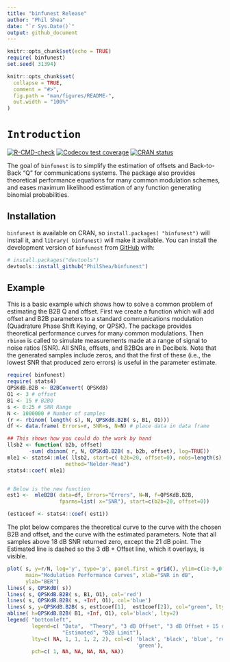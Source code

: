 ```yaml
---
title: "binfunest Release"
author: "Phil Shea"
date: "`r Sys.Date()`"
output: github_document
---
```


```r
knitr::opts_chunk$set(echo = TRUE)
require( binfunest)
set.seed( 31394)
```

```r
knitr::opts_chunk$set(
  collapse = TRUE,
  comment = "#>",
  fig.path = "man/figures/README-",
  out.width = "100%"
)
```

# `Introduction`

<!-- badges: start -->
[![R-CMD-check](https://github.com/PhilShea/binfunest/actions/workflows/R-CMD-check.yaml/badge.svg)](https://github.com/PhilShea/binfunest/actions/workflows/R-CMD-check.yaml)
[![Codecov test coverage](https://codecov.io/gh/PhilShea/binfunest/branch/main/graph/badge.svg)](https://app.codecov.io/gh/PhilShea/binfunest?branch=main)
[![CRAN status](https://www.r-pkg.org/badges/version/binfunest)](https://CRAN.R-project.org/package=binfunest)
<!-- badges: end -->

The goal of `binfunest` is to simplify the estimation of offsets and Back-to-Back "Q" for communications systems.  The package also provides theoretical performance equations for many common modulation schemes, and eases maximum likelihood estimation of any function generating binomial probabilities.

## Installation

`binfunest` is available on CRAN, so `install.packages( "binfunest")` will install it, and `library( binfunest)` will make it available. You can install the development version of `binfunest` from [GitHub](https://github.com/) with:

``` r
# install.packages("devtools")
devtools::install_github("PhilShea/binfunest")
```

## Example

This is a basic example which shows how to solve a common problem of estimating the B2B Q and offset.  First we create a function which will add offset and B2B parameters to a standard communications modulation (Quadrature Phase Shift Keying, or QPSK).  The package provides theoretical performance curves for many common modulations.  Then `rbinom` is called to simulate measurements made at a range of signal to noise ratios (SNR).  All SNRs, offsets, and B2BQs are in Decibels.  Note that the generated samples include zeros, and that the first of these (i.e., the lowest SNR that produced zero errors) is useful in the parameter estimate.

```r
require( binfunest)
require( stats4)
QPSKdB.B2B <- B2BConvert( QPSKdB)
O1 <- 3 # offset
B1 <- 15 # B2BQ
s <- 0:25 # SNR Range 
N <- 1000000 # Number of samples
(r <- rbinom( length( s), N, QPSKdB.B2B( s, B1, O1)))
df <- data.frame( Errors=r, SNR=s, N=N) # place data in data frame

## This shows how you could do the work by hand
llsb2 <- function( b2b, offset)
       -sum( dbinom( r, N, QPSKdB.B2B( s, b2b, offset), log=TRUE))
mle1 <- stats4::mle( llsb2, start=c( b2b=20, offset=0), nobs=length(s),
                   method="Nelder-Mead")
stats4::coef( mle1)


# Below is the new function
est1 <-  mleB2B( data=df, Errors="Errors", N=N, f=QPSKdB.B2B,
                 fparms=list( x="SNR"), start=c(b2b=20, offset=0))

(est1coef <- stats4::coef( est1))
```

The plot below compares the theoretical curve to the curve with the chosen B2B and offset, and the curve with the estimated parameters. Note that all samples above 18 dB SNR returned zero, except the 21 dB point.  The Estimated line is dashed so the 3 dB + Offset line, which it overlays, is visible.

```r
plot( s, y=r/N, log='y', type='p', panel.first = grid(), ylim=c(1e-9,0.5),
      main="Modulation Performance Curves", xlab="SNR in dB",
      ylab="BER")
lines( s, QPSKdB( s))
lines( s, QPSKdB.B2B( s, B1, O1), col='red')
lines( s, QPSKdB.B2B( s, +Inf, O1), col='blue')
lines( s, y=QPSKdB.B2B( s, est1coef[1],  est1coef[2]), col="green", lty=2)
abline( h=QPSKdB.B2B( B1, +Inf, O1), col='black', lty=2)
legend( "bottomleft",
        legend=c( "Data",  "Theory", "3 dB Offset", "3 dB Offset + 15 dB B2B", 
                  "Estimated", "B2B Limit"),
        lty=c( NA, 1, 1, 1, 2, 2), col=c( 'black', 'black', 'blue', 'red',
                                          'green'),
        pch=c( 1, NA, NA, NA, NA, NA))
```
